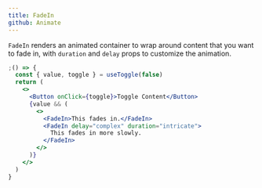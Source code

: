 ```yaml
---
title: FadeIn
github: Animate
---
```


`FadeIn` renders an animated container to wrap around content that you want to fade in,
with `duration` and `delay` props to customize the animation.

```jsx
;() => {
  const { value, toggle } = useToggle(false)
  return (
    <>
      <Button onClick={toggle}>Toggle Content</Button>
      {value && (
        <>
          <FadeIn>This fades in.</FadeIn>
          <FadeIn delay="complex" duration="intricate">
            This fades in more slowly.
          </FadeIn>
        </>
      )}
    </>
  )
}
```
